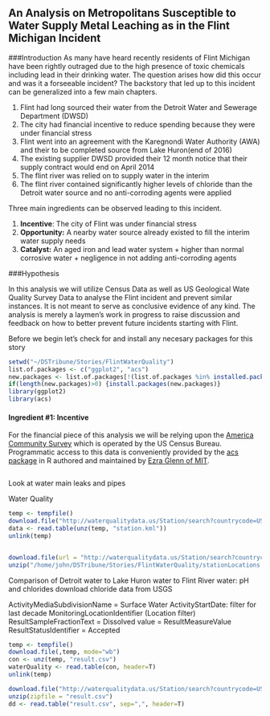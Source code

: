 ## An Analysis on Metropolitans Susceptible to Water Supply Metal Leaching as in the Flint Michigan Incident

###Introduction
As many have heard recently residents of Flint Michigan have been rightly outraged due to the high presence of toxic chemicals including lead in their drinking water. The question arises how did this occur and was it a forseeable incident? The backstory that led up to this incident can be generalized into a few main chapters.

1) Flint had long sourced their water from the Detroit Water and Sewerage Department (DWSD)
2) The city had financial incentive to reduce spending because they were under financial stress
3) Flint went into an agreement with the Karegnondi Water Authority (AWA) and their to be completed source from Lake Huron(end of 2016) 
4) The existing supplier DWSD provided their 12 month notice that their supply contract would end on April 2014
5) The flint river was relied on to supply water in the interim
6) The flint river contained significantly higher levels of chloride than the Detroit water source and no anti-corroding agents were applied

Three main ingredients can be observed leading to this incident.

1) **Incentive**: The city of Flint was under financial stress
2) **Opportunity:** A nearby water source already existed to fill the interim water supply needs
3) **Catalyst:** An aged iron and lead water system + higher than normal corrosive water +  negligence in not adding anti-corroding agents

###Hypothesis

In this analysis we will utilize Census Data as well as US Geological Wate Quality Survey Data to analyse the Flint incident and prevent similar instances. It is not meant to serve as conclusive evidence of any kind. The analysis is merely a laymen's work in progress to raise discussion and feedback on how to better prevent future incidents starting with Flint.

Before we begin let's check for and install any necesary packages for this story
```r
setwd("~/DSTribune/Stories/FlintWaterQuality")
list.of.packages <- c("ggplot2", "acs")
new.packages <- list.of.packages[!(list.of.packages %in% installed.packages()[,"Package"])]
if(length(new.packages)>0) {install.packages(new.packages)}
library(ggplot2)
library(acs)
```

#### **Ingredient #1: Incentive**

For the financial piece of this analysis we will be relying upon the [America Community Survey](https://www.census.gov/programs-surveys/acs/) which is operated by the US Census Bureau. Programmatic access to this data is conveniently provided by the [acs package](https://cran.r-project.org/web/packages/acs/acs.pdf) in R authored and maintained by [Ezra Glenn of MIT](https://dusp.mit.edu/faculty/ezra-glenn).

```r


```

Look at water main leaks and pipes

Water Quality
```r
temp <- tempfile()
download.file("http://waterqualitydata.us/Station/search?countrycode=US&statecode=US%3A26&countycode=US%3A26%3A049&mimeType=kml&zip=yes&sorted=no",temp)
data <- read.table(unz(temp, "station.kml"))
unlink(temp)


download.file(url = "http://waterqualitydata.us/Station/search?countrycode=US&statecode=US%3A26&countycode=US%3A26%3A049&mimeType=kml&zip=yes&sorted=no", destfile = "stationLocations")
unzip("/home/john/DSTribune/Stories/FlintWaterQuality/stationLocations.zip")
```

Comparison of Detroit water to Lake Huron water to Flint River water: pH and chlorides
download chloride data from USGS

ActivityMediaSubdivisionName = Surface Water
ActivityStartDate: filter for last decade
MonitoringLocationIdentifier    (Location filter)
ResultSampleFractionText = Dissolved
value = ResultMeasureValue
ResultStatusIdentifier = Accepted

```r
temp <- tempfile()
download.file(,temp, mode="wb")
con <- unz(temp, "result.csv")
waterQuality <- read.table(con, header=T)
unlink(temp)

download.file("http://waterqualitydata.us/Station/search?countrycode=US&statecode=US%3A26&countycode=US%3A26%3A049&sampleMedia=Water&characteristicType=Inorganics%2C+Major%2C+Non-metals&characteristicName=Chloride&mimeType=csv&zip=yes&sorted=no", destfile = "waterQualityMI")
unzip(zipfile = "result.csv")
dd <- read.table("result.csv", sep=",", header=T)

```


